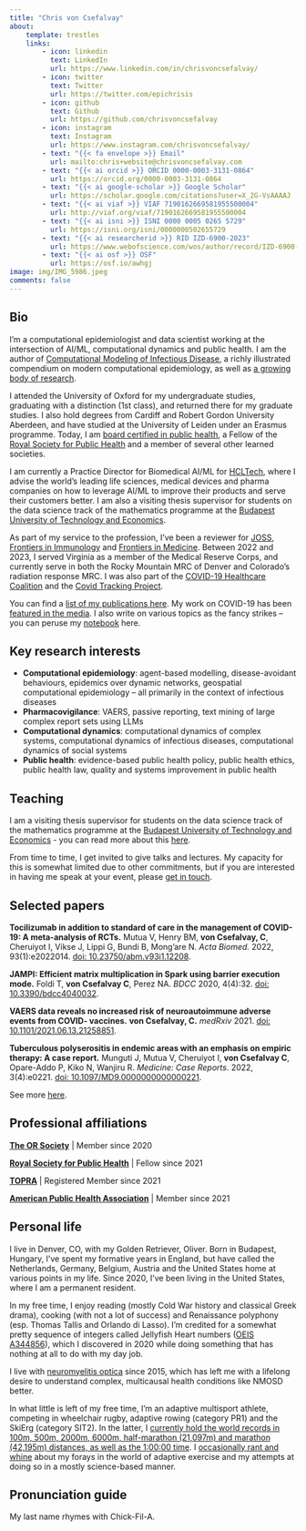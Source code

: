 ```yaml
---
title: "Chris von Csefalvay"
about:
    template: trestles
    links:
        - icon: linkedin
          text: LinkedIn
          url: https://www.linkedin.com/in/chrisvoncsefalvay/
        - icon: twitter
          text: Twitter
          url: https://twitter.com/epichrisis
        - icon: github
          text: Github
          url: https://github.com/chrisvoncsefalvay
        - icon: instagram
          text: Instagram
          url: https://www.instagram.com/chrisvoncsefalvay/
        - text: "{{< fa envelope >}} Email"
          url: mailto:chris+website@chrisvoncsefalvay.com
        - text: "{{< ai orcid >}} ORCID 0000-0003-3131-0864"
          url: https://orcid.org/0000-0003-3131-0864
        - text: "{{< ai google-scholar >}} Google Scholar"
          url: https://scholar.google.com/citations?user=X_2G-VsAAAAJ
        - text: "{{< ai viaf >}} VIAF 7190162669581955500004"
          url: http://viaf.org/viaf/7190162669581955500004
        - text: "{{< ai isni >}} ISNI 0000 0005 0265 5729"
          url: https://isni.org/isni/0000000502655729
        - text: "{{< ai researcherid >}} RID IZD-6900-2023"
          url: https://www.webofscience.com/wos/author/record/IZD-6900-2023
        - text: "{{< ai osf >}} OSF"
          url: https://osf.io/awhgj
image: img/IMG_5986.jpeg
comments: false
---
```


## Bio

I'm a computational epidemiologist and data scientist working at the intersection of AI/ML, computational dynamics and public health. I am the author of [Computational Modeling of Infectious Disease](https://computationalinfectiousdisease.com), a richly illustrated compendium on modern computational epidemiology, as well as [a growing body of research](papers).

I attended the University  of Oxford for my undergraduate studies, graduating with a distinction (1st class), and returned there for my graduate studies. I also hold degrees from Cardiff and Robert Gordon University Aberdeen, and have studied at the University of Leiden under an Erasmus programme. Today, I am [board certified in public health](https://cph.nbphe.org/employer_letter/19626), a Fellow of the [Royal Society for Public Health](https://www.rsph.org.uk/) and a member of several other learned societies.

I am currently a Practice Director for Biomedical AI/ML for [HCLTech](https://www.hcltech.com/), where I advise the world's leading life sciences, medical devices and pharma companies on how to leverage AI/ML to improve their products and serve their customers better. I am also a visiting thesis supervisor for students on the data science track of the mathematics programme at the [Budapest University of Technology and Economics](https://www.bme.hu/?language=en).

As part of my service to the profession, I've been a reviewer for [JOSS](https://joss.theoj.org/papers/reviewed_by/@chrisvoncsefalvay), [Frontiers in Immunology](https://loop.frontiersin.org/people/1398311/editorial) and [Frontiers in Medicine](https://loop.frontiersin.org/people/1398311/editorial). Between 2022 and 2023, I served Virginia as a member of the Medical Reserve Corps, and currently serve in both the Rocky Mountain MRC of Denver and Colorado's radiation response MRC. I was also part of the [COVID-19 Healthcare Coalition](https://c19hcc.org/) and the [Covid Tracking Project](https://covidtracking.com/thank-you#chris-von-csefalvay). 

You can find a [list of my publications here](papers). My work on COVID-19 has been [featured in the media](media). I also write on various topics as the fancy strikes -- you can peruse my [notebook](blog) here.

## Key research interests

* **Computational epidemiology**: agent-based modelling, disease-avoidant behaviours, epidemics over dynamic networks, geospatial computational epidemiology -- all primarily in the context of infectious diseases
* **Pharmacovigilance**: VAERS, passive reporting, text mining of large complex report sets using LLMs
* **Computational dynamics**: computational dynamics of complex systems, computational dynamics of infectious diseases, computational dynamics of social systems
* **Public health**: evidence-based public health policy, public health ethics, public health law, quality and systems improvement in public health

## Teaching

I am a visiting thesis supervisor for students on the data science track of the mathematics programme at the [Budapest University of Technology and Economics](https://www.bme.hu/?language=en) - you can read more about this [here](teaching).

From time to time, I get invited to give talks and lectures. My capacity for this is somewhat limited due to other commitments, but if you are interested in having me speak at your event, please [get in touch](mailto:chris+website@chrisvoncsefalvay.com).

## Selected papers

**Tocilizumab in addition to standard of care in the management of COVID-19: A meta-analysis of RCTs.** Mutua V, Henry BM, **von Csefalvay, C**, Cheruiyot I, Vikse J, Lippi G, Bundi B, Mong'are N. _Acta Biomed._ 2022, 93(1):e2022014. [doi: 10.23750/abm.v93i1.12208](https://doi.org/10.23750/abm.v93i1.12208).

**JAMPI: Efficient matrix multiplication in Spark using barrier execution mode.** Foldi T, **von Csefalvay C**, Perez NA. _BDCC_ 2020, 4(4):32. [doi: 10.3390/bdcc4040032](https://doi.org/10.3390/bdcc4040032).

**VAERS data reveals no increased risk of neuroautoimmune adverse events from COVID- vaccines.** **von Csefalvay, C.** _medRxiv_ 2021. [doi: 10.1101/2021.06.13.21258851](https://doi.org/10.1101/2021.06.13.21258851).

**Tuberculous polyserositis in endemic areas with an emphasis on empiric therapy: A case report.** Munguti J, Mutua V, Cheruiyot I, **von Csefalvay C**, Opare-Addo P, Kiko N, Wanjiru R. _Medicine: Case Reports_. 2022, 3(4):e0221. [doi: 10.1097/MD9.0000000000000221](https://doi.org/10.1097/MD9.0000000000000221).

See more [here](papers).

## Professional affiliations

**[The OR Society](https://www.theorsociety.com/)** | Member since 2020

**[Royal Society for Public Health](https://www.rsph.org.uk/)** | Fellow since 2021

**[TOPRA](https://www.topra.org/)** | Registered Member since 2021

**[American Public Health Association](https://www.apha.org/)** | Member since 2021


## Personal life

I live in Denver, CO, with my Golden Retriever, Oliver. Born in Budapest, Hungary, I've spent my formative years in England, but have called the Netherlands, Germany, Belgium, Austria and the United States home at various points in my life. Since 2020, I've been living in the United States, where I am a permanent resident.

In my free time, I enjoy reading (mostly Cold War history and classical Greek drama), cooking (with not a lot of success) and Renaissance polyphony (esp. Thomas Tallis and Orlando di Lasso). I'm credited for a somewhat pretty sequence of integers called Jellyfish Heart numbers ([OEIS A344856](https://oeis.org/A344856)), which I discovered in 2020 while doing something that has nothing at all to do with my day job.

I live with [neuromyelitis optica](https://en.wikipedia.org/wiki/Neuromyelitis_optica) since 2015, which has left me with a lifelong desire to understand complex, multicausal health conditions like NMOSD better.

In what little is left of my free time, I'm an adaptive multisport athlete, competing in wheelchair rugby, adaptive rowing (category PR1) and the SkiErg
(category SIT2). In the latter, I [currently hold the world records in 100m, 500m, 2000m, 6000m, half-marathon (21,097m) and marathon (42,195m) distances, as well as the 1:00:00 time](https://www.concept2.com/skierg/motivation/records/adaptive-world?event=&gender=M&age_category=30&adaptive=31&op=Search&form_id=concept2_record_search_form#results). I [occasionally rant and whine](https://chrisvoncsefalvay.com/posts/index.html#category=fitness) about my forays in the world of adaptive exercise and my attempts at doing so in a mostly science-based manner.

## Pronunciation guide

My last name rhymes with Chick-Fil-A.
